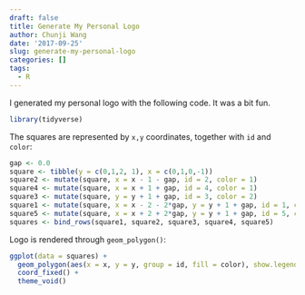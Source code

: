 ```yaml
---
draft: false
title: Generate My Personal Logo
author: Chunji Wang
date: '2017-09-25'
slug: generate-my-personal-logo
categories: []
tags:
  - R
---
```


I generated my personal logo with the following code. It was a bit fun.
```r
library(tidyverse)
```
The squares are represented by `x,y` coordinates, together with `id` and `color`:
```r
gap <- 0.0
square <- tibble(y = c(0,1,2, 1), x = c(0,1,0,-1))
square2 <- mutate(square, x = x - 1 - gap, id = 2, color = 1)
square4 <- mutate(square, x = x + 1 + gap, id = 4, color = 1)
square3 <- mutate(square, y = y + 1 + gap, id = 3, color = 2)
square1 <- mutate(square, x = x - 2 - 2*gap, y = y + 1 + gap, id = 1, color = 2)
square5 <- mutate(square, x = x + 2 + 2*gap, y = y + 1 + gap, id = 5, color = 2)
squares <- bind_rows(square1, square2, square3, square4, square5)
```
Logo is rendered through `geom_polygon()`:
```r
ggplot(data = squares) +
  geom_polygon(aes(x = x, y = y, group = id, fill = color), show.legend = F) +
  coord_fixed() +
  theme_void()

```

